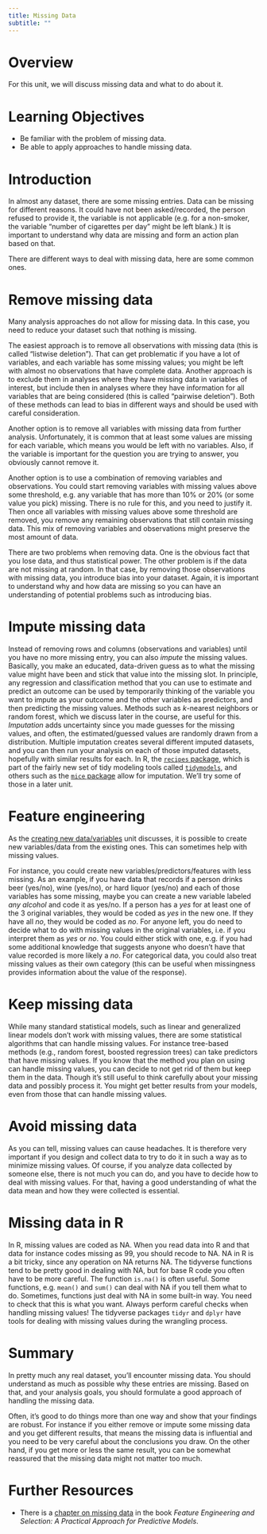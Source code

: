 ```yaml
---
title: Missing Data
subtitle: ""
---
```


# Overview

For this unit, we will discuss missing data and what to do about it.


# Learning Objectives

- Be familiar with the problem of missing data.
- Be able to apply approaches to handle missing data.


# Introduction

In almost any dataset, there are some missing entries. Data can be missing for different reasons. It could have not been asked/recorded, the person refused to provide it, the variable is not applicable (e.g. for a non-smoker, the variable "number of cigarettes per day" might be left blank.) It is important to understand why data are missing and form an action plan based on that. 

There are different ways to deal with missing data, here are some common ones.

# Remove missing data

Many analysis approaches do not allow for missing data. In this case, you need to reduce your dataset such that nothing is missing.

The easiest approach is to remove all observations with missing data (this is called "listwise deletion"). That can get problematic if you have a lot of variables, and each variable has some missing values; you might be left with almost no observations that have complete data. Another approach is to exclude them in analyses where they have missing data in variables of interest, but include then in analyses where they have information for all variables that are being considered (this is called "pairwise deletion"). Both of these methods can lead to bias in different ways and should be used with careful consideration.

Another option is to remove all variables with missing data from further analysis. Unfortunately, it is common that at least some values are missing for each variable, which means you would be left with no variables. Also, if the variable is important for the question you are trying to answer, you obviously cannot remove it.

Another option is to use a combination of removing variables and observations. You could start removing variables with missing values above some threshold, e.g. any variable that has more than 10% or 20% (or some value you pick) missing. There is no rule for this, and you need to justify it. Then once all variables with missing values above some threshold are removed, you remove any remaining observations that still contain missing data. This mix of removing variables and observations might preserve the most amount of data.

There are two problems when removing data. One is the obvious fact that you lose data, and thus statistical power. The other problem is if the data are not missing at random. In that case, by removing those observations with missing data, you introduce bias into your dataset. Again, it is important to understand why and how data are missing so you can have an understanding of potential problems such as introducing bias.


# Impute missing data

Instead of removing rows and columns (observations and variables) until you have no more missing entry, you can also *impute* the missing values. Basically, you make an educated, data-driven guess as to what the missing value might have been and stick that value into the missing slot. In principle, any regression and classification method that you can use to estimate and predict an outcome can be used by temporarily thinking of the variable you want to impute as your outcome and the other variables as predictors, and then predicting the missing values. Methods such as *k*-nearest neighbors or random forest, which we discuss later in the course, are useful for this. *Imputation* adds uncertainty since you made guesses for the missing values, and often, the estimated/guessed values are randomly drawn from a distribution. Multiple imputation creates several different imputed datasets, and you can then run your analysis on each of those imputed datasets, hopefully with similar results for each. In R, the [`recipes` package](https://tidymodels.github.io/recipes/), which is part of the fairly new set of tidy modeling tools called [`tidymodels`](https://github.com/tidymodels), and others such as the [`mice` package](https://stefvanbuuren.name/mice/) allow for imputation. We'll try some of those in a later unit.


# Feature engineering

As the [creating new data/variables](../feature-engineering/feature-engineering.qmd) unit discusses, it is possible to create new variables/data from the existing ones. This can sometimes help with missing values.

For instance, you could create new variables/predictors/features with less missing. As an example, if you have data that records if a person drinks beer (yes/no), wine (yes/no), or hard liquor (yes/no) and each of those variables has some missing, maybe you can create a new variable labeled *any alcohol* and code it as yes/no. If a person has a *yes* for at least one of the 3 original variables, they would be coded as *yes* in the new one. If they have all *no*, they would be coded as *no*. For anyone left, you do need to decide what to do with missing values in the original variables, i.e. if you interpret them as *yes* or *no*. You could either stick with one, e.g. if you had some additional knowledge that suggests anyone who doesn't have that value recorded is more likely a *no*. For categorical data, you could also treat missing values as their own category (this can be useful when missingness provides information about the value of the response). 


# Keep missing data

While many standard statistical models, such as linear and generalized linear models don't work with missing values, there are some statistical algorithms that can handle missing values. For instance tree-based methods (e.g., random forest, boosted regression trees) can take predictors that have missing values. If you know that the method you plan on using can handle missing values, you can decide to not get rid of them but keep them in the data. Though it's still useful to think carefully about your missing data and possibly process it. You might get better results from your models, even from those that can handle missing values.


# Avoid missing data

As you can tell, missing values can cause headaches. It is therefore very important if you design and collect data to try to do it in such a way as to minimize missing values. Of course, if you analyze data collected by someone else, there is not much you can do, and you have to decide how to deal with missing values. For that, having a good understanding of what the data mean and how they were collected is essential.


# Missing data in R

In R, missing values are coded as NA. When you read data into R and that data for instance codes missing as 99, you should recode to NA. NA in R is a bit tricky, since any operation on NA returns NA. The tidyverse functions tend to be pretty good in dealing with NA, but for base R code you often have to be more careful. The function `is.na()` is often useful. Some functions, e.g. `mean()` and `sum()` can deal with NA if you tell them what to do. Sometimes, functions just deal with NA in some built-in way. You need to check that this is what you want. Always perform careful checks when handling missing values! The tidyverse packages `tidyr` and `dplyr` have tools for dealing with missing values during the wrangling process.


# Summary 

In pretty much any real dataset, you'll encounter missing data. You should understand as much as possible why these entries are missing. Based on that, and your analysis goals, you should formulate a good approach of handling the missing data.

Often, it's good to do things more than one way and show that your findings are robust. For instance if you either remove or impute some missing data and you get different results, that means the missing data is influential and you need to be very careful about the conclusions you draw. On the other hand, if you get more or less the same result, you can be somewhat reassured that the missing data might not matter too much.


# Further Resources

* There is a [chapter on missing data](https://bookdown.org/max/FES/handling-missing-data.html) in the book _Feature Engineering and Selection: A Practical Approach for Predictive Models_.




